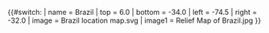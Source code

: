 {{#switch:{{{1}}}
| name   = Brazil
| top    = 6.0
| bottom = -34.0
| left   = -74.5
| right  = -32.0
| image  = Brazil location map.svg
| image1 = Relief Map of Brazil.jpg
}}<noinclude><!--
-- The above switch-statement branches by text in parameter #1,
-- returning the associated value after each equals sign ("=").
-->{{Location map/Info}}
{{Documentation}}<!-- Categories in /doc, interwikis in Wikidata -->
</noinclude>